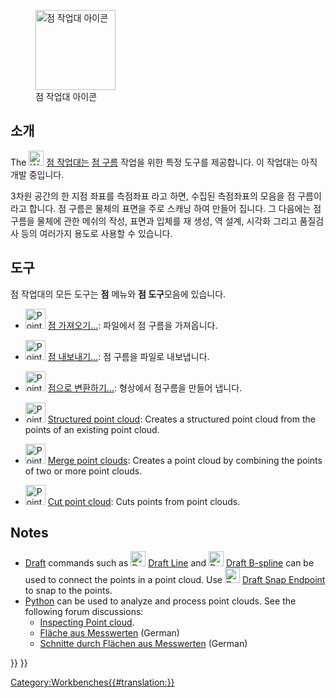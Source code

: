 <languages/>

{{Docnav
|[[PartDesign_Workbench/ko|부품설계 작업대]]
|[[Reverse_Engineering_Workbench/ko|역설계 작업대]]
|IconL=Workbench_PartDesign.svg
|IconR=Workbench_Reverse_Engineering.svg
}}

[[Image:Workbench_Points.svg|thumb|128px|점 작업대 아이콘]]

{{TOCright}}

<span id="Introduction"></span>
==소개==

The [[Image:Workbench_Points.svg|24px]] [[Points_Workbench/ko|점 작업대]]는 [http://en.wikipedia.org/wiki/Point_cloud 점 구름] 작업을 위한 특정 도구를 제공합니다. 이 작업대는 아직 개발 중입니다.

3차원 공간의 한 지점 좌표를 측점좌표 라고 하면, 수집된 측점좌표의 모음을 점 구름이라고 합니다. 점 구름은 물체의 표면을 주로 스캐닝 하여 만들어 집니다.  그 다음에는 점 구름을 물체에 관한 메쉬의 작성, 표면과 입체를 재 생성, 역 설계, 시각화 그리고 품질검사 등의 여러가지 용도로 사용할 수 있습니다.

<span id="Tools"></span>
==도구==

점 작업대의 모든 도구는 '''점''' 메뉴와 '''점 도구'''모음에 있습니다.

* [[Image:Points_Import.svg|32px]] [[Points_Import|점 가져오기...]]: 파일에서 점 구름을 가져옵니다.

* [[Image:Points_Export.svg|32px]] [[Points_Export|점 내보내기...]]: 점 구름을 파일로 내보냅니다.

* [[Image:Points_Convert.svg|32px]] [[Points_Convert|점으로 변환하기...]]: 형상에서 점구름을 만들어 냅니다.

* [[Image:Points_Structure.svg|32px]] [[Points_Structure|Structured point cloud]]: Creates a structured point cloud from the points of an existing point cloud.

* [[Image:Points_Merge.svg|32px]] [[Points_Merge|Merge point clouds]]: Creates a point cloud by combining the points of two or more point clouds.

* [[Image:Points_PolyCut.svg|32px]] [[Points_PolyCut|Cut point cloud]]: Cuts points from point clouds.

==Notes==

* [[Draft_Workbench|Draft]] commands such as [[Image:Draft_Line.svg|24px]] [[Draft_Line|Draft Line]] and [[Image:Draft_BSpline.svg|24px]] [[Draft_BSpline|Draft B-spline]] can be used to connect the points in a point cloud. Use [[Image:Draft_Snap_Endpoint.svg|24px]] [[Draft_Snap_Endpoint|Draft Snap Endpoint]] to snap to the points.
* [[Python|Python]] can be used to analyze and process point clouds. See the following forum discussions:
** [http://forum.freecadweb.org/viewtopic.php?f=3&t=16098 Inspecting Point cloud].
** [http://forum.freecadweb.org/viewtopic.php?f=13&t=15988 Fläche aus Messwerten] (German)
** [http://forum.freecadweb.org/viewtopic.php?f=13&t=16103 Schnitte durch Flächen aus Messwerten] (German)


{{Docnav
|[[PartDesign_Workbench/ko|부품설계 작업대]]
|[[Reverse_Engineering_Workbench/ko|역설계 작업대]]
|IconL=Workbench_PartDesign.svg
|IconR=Workbench_Reverse_Engineering.svg
}}

{{Points Tools navi{{#translation:}}}}
{{Userdocnavi{{#translation:}}}}
[[Category:Workbenches{{#translation:}}]]